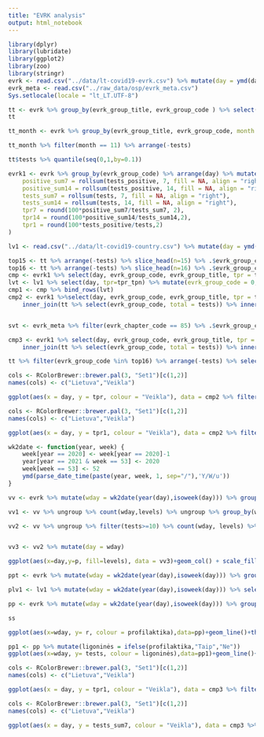```yaml
---
title: "EVRK analysis"
output: html_notebook
---
```


```r
library(dplyr)
library(lubridate)
library(ggplot2)
library(zoo)
library(stringr)
evrk <- read.csv("../data/lt-covid19-evrk.csv") %>% mutate(day = ymd(day))
evrk_meta <- read.csv("../raw_data/osp/evrk_meta.csv")
Sys.setlocale(locale = "lt_LT.UTF-8")
```

```r

tt <- evrk %>% group_by(evrk_group_title, evrk_group_code ) %>% select(-day) %>% summarise_all(sum) %>% mutate(r = round(100*tests_positive/tests,2)) %>% arrange(tests) %>% ungroup
tt
```

```r
tt_month <- evrk %>% group_by(evrk_group_title, evrk_group_code, month = month(day)) %>% select(-day) %>% summarise_all(sum) %>% mutate(r = round(100*tests_positive/tests,2)) %>% arrange(tests) %>% ungroup

tt_month %>% filter(month == 11) %>% arrange(-tests)
```

```r
tt$tests %>% quantile(seq(0,1,by=0.1))

```

```r
evrk1 <- evrk %>% group_by(evrk_group_code) %>% arrange(day) %>% mutate(
    positive_sum7 = rollsum(tests_positive, 7, fill = NA, align = "right"),
    positive_sum14 = rollsum(tests_positive, 14, fill = NA, align = "right"),
    tests_sum7 = rollsum(tests, 7, fill = NA, align = "right"),
    tests_sum14 = rollsum(tests, 14, fill = NA, align = "right"),
    tpr7 = round(100*positive_sum7/tests_sum7, 2),
    tpr14 = round(100*positive_sum14/tests_sum14,2),
    tpr1 = round(100*tests_positive/tests,2)
)
```

```r
lv1 <- read.csv("../data/lt-covid19-country.csv") %>% mutate(day = ymd(day))
```

```r
top15 <- tt %>% arrange(-tests) %>% slice_head(n=15) %>% .$evrk_group_code
top16 <- tt %>% arrange(-tests) %>% slice_head(n=16) %>% .$evrk_group_code
cmp <- evrk1 %>% select(day, evrk_group_code, evrk_group_title, tpr = tpr7) %>% filter(evrk_group_code %in% top15)
lvt <- lv1 %>% select(day, tpr=tpr_tpn) %>% mutate(evrk_group_code = 0, evrk_group_title = "Lietuva")
cmp1 <- cmp %>% bind_rows(lvt)
cmp2 <- evrk1 %>%select(day, evrk_group_code, evrk_group_title, tpr = tpr7, tpr1 = tpr1) %>% filter(evrk_group_code %in% top16) %>% 
    inner_join(tt %>% select(evrk_group_code, total = tests)) %>% inner_join(lvt %>% select(day, tprl = tpr)) %>% mutate(veikla = paste0(str_trunc(evrk_group_title,30), " (", round(total/1000,1),"k)"))


svt <- evrk_meta %>% filter(evrk_chapter_code == 85) %>% .$evrk_group_code %>% unique

cmp3 <- evrk1 %>% select(day, evrk_group_code, evrk_group_title, tpr = tpr7, tpr1 = tpr1, tests_sum7) %>% filter(evrk_group_code %in% svt) %>% 
    inner_join(tt %>% select(evrk_group_code, total = tests)) %>% inner_join(lvt %>% select(day, tprl = tpr)) %>% mutate(veikla = paste0(str_trunc(evrk_group_title,30), " (", round(total/1000,1),"k)"))

```

```r
tt %>% filter(evrk_group_code %in% top16) %>% arrange(-tests) %>% select(evrk_group_title, tests)
```

```r
cols <- RColorBrewer::brewer.pal(3, "Set1")[c(1,2)]
names(cols) <- c("Lietuva","Veikla")

ggplot(aes(x = day, y = tpr, colour = "Veikla"), data = cmp2 %>% filter(day>="2020-12-01"))+geom_line()+facet_wrap(~veikla) + theme_bw()+labs(x = "Data", y = "Procentai", title = "Teigiamų testų dalis, 7 dienų vidurkis, top 16 testuojamų veiklų")+geom_line(aes(y = tprl, colour = "Lietuva")) + scale_colour_manual(name = "Spalva", values = cols)
```

```r
cols <- RColorBrewer::brewer.pal(3, "Set1")[c(1,2)]
names(cols) <- c("Lietuva","Veikla")

ggplot(aes(x = day, y = tpr1, colour = "Veikla"), data = cmp2 %>% filter(day>="2020-12-01"))+geom_line()+facet_wrap(~veikla) + theme_bw()+labs(x = "Data", y = "Procentai", title = "Teigiamų testų dalis, top 16 testuojamų veiklų")+geom_line(aes(y = tprl, colour = "Lietuva")) + scale_colour_manual(name = "Spalva", values = cols)
```

```r
wk2date <- function(year, week) {
    week[year == 2020] <- week[year == 2020]-1
    year[year == 2021 & week == 53] <- 2020
    week[week == 53] <- 52
    ymd(parse_date_time(paste(year, week, 1, sep="/"),'Y/W/u'))
}

vv <- evrk %>% mutate(wday = wk2date(year(day),isoweek(day))) %>% group_by(evrk_group_title, evrk_group_code, wday) %>% summarise(tests = sum(tests), r = round(100*sum(tests_positive)/sum(tests),2)) %>% mutate( levels = cut(r,c(0,5,10,15,20,25,100), include.lowest = TRUE))

vv1 <- vv %>% ungroup %>% count(wday,levels) %>% ungroup %>% group_by(wday) %>% mutate(p = round(100*n/sum(n),2))

vv2 <- vv %>% ungroup %>% filter(tests>=10) %>% count(wday, levels) %>% ungroup %>% group_by(wday) %>% mutate(p = round(100*n/sum(n),2))


vv3 <- vv2 %>% mutate(day = wday)
```

```r
ggplot(aes(x=day,y=p, fill=levels), data = vv3)+geom_col() + scale_fill_manual(name = "Intervalai", values = RColorBrewer::brewer.pal(6, "Set1")[c(3,2,4,6, 5,1)]) + theme_bw()+ labs(y = "Procentai", x = "Data", title = "EVRK veiklų teigiamų tyrimų dalis savaitėmis")
```

```r
ppt <- evrk %>% mutate(wday = wk2date(year(day),isoweek(day))) %>% group_by(wday) %>% summarise(tests_positive = sum(tests_positive), tests = sum(tests)) %>% arrange(wday) %>% mutate(r = round(100 * tests_positive/tests,2))

plv1 <- lv1 %>% mutate(wday = wk2date(year(day),isoweek(day))) %>% select(wday, tests_daily, tests_positive_daily) %>% group_by(wday) %>% summarize( tests_positive = sum(tests_positive_daily),tests = sum(tests_daily)) %>% mutate(r = round(100 * tests_positive/tests,2))

pp <- evrk %>% mutate(wday = wk2date(year(day),isoweek(day))) %>% group_by(profilaktika = evrk_group_code %in% c(861, 862), wday) %>% summarise(tests_positive = sum(tests_positive), tests = sum(tests)) %>% arrange(wday) %>% mutate(r = round(100 * tests_positive/tests,2))

ss
```
```r
ggplot(aes(x=wday, y= r, colour = profilaktika),data=pp)+geom_line()+theme_bw()
```

```r
pp1 <- pp %>% mutate(ligoninės = ifelse(profilaktika,"Taip","Ne"))
ggplot(aes(x=wday, y= tests, colour = ligoninės),data=pp1)+geom_line()+theme_bw() +labs(x = "Savaitės", y = "Testai", title = "Testavimo apimtys sveikatos priežiūros sektoriuje ir kitur") +scale_colour_manual(name = "Sveikatos įstaigos", values = RColorBrewer::brewer.pal(3,"Set1")[c(3,2)])
```


```r
cols <- RColorBrewer::brewer.pal(3, "Set1")[c(1,2)]
names(cols) <- c("Lietuva","Veikla")

ggplot(aes(x = day, y = tpr1, colour = "Veikla"), data = cmp3 %>% filter(day>="2021-01-01"))+geom_line()+facet_wrap(~veikla, scales = "free_y") + theme_bw()+labs(x = "Data", y = "Procentai", title = "Teigiamų testų dalis, švietimo sektoriaus veiklos")+geom_line(aes(y = tprl, colour = "Lietuva")) + scale_colour_manual(name = "Spalva", values = cols)
```

```r
cols <- RColorBrewer::brewer.pal(3, "Set1")[c(1,2)]
names(cols) <- c("Lietuva","Veikla")

ggplot(aes(x = day, y = tests_sum7, colour = "Veikla"), data = cmp3 %>% filter(day>="2020-12-01"))+geom_line()+facet_wrap(~veikla, scales = "free_y") + theme_bw()+labs(x = "Data", y = "Testai", title = "Testų 7 dienų slenkanti suma")+ scale_colour_manual( values = cols)

```